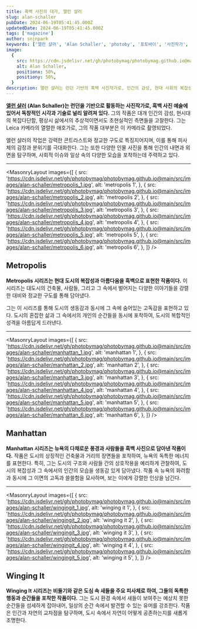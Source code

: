 ```yaml
---
title: 흑백 사진의 대가, 앨런 샬러
slug: alan-schaller
pubDate: 2024-06-19T05:41:45.000Z
updatedDate: 2024-06-19T05:41:45.000Z
tags: ['magazine']
author: snjnpark
keywords: ['앨런 샬러', 'Alan Schaller', 'photoby', '포토바이', '사진작가', 'photography']
image:
  {
    src: https://cdn.jsdelivr.net/gh/photobymag/photobymag.github.io@main/src/images/alan-schaller/metropolis_3.jpg,
    alt: Alan Schaller,
    positionx: 50%,
    positiony: 50%,
  }
description: 앨런 샬러는 런던 기반의 흑백 사진작가로, 인간의 감성, 현대 사회의 복잡성, 일상의 추상적이고 초현실적인 요소들을 탐구한다. 그의 대표작 'Metropolis'는 도시의 복잡성과 고독을, 'Manhattan'은 뉴욕의 에너지와 고독을, 'Winging It'은 도심 속 새들의 유머와 경이로움을 포착한다.
---
```



**[앨런 샬러](https://alanschaller.com/?utm_source=referral&utm_medium=website&utm_campign=photoby_xyz) (Alan Schaller)는 런던을 기반으로 활동하는 사진작가로, 흑백 사진 예술에 있어서 독창적인 시각과 기술로 널리 알려져 있다.**
그의 작품은 대개 인간의 감성, 현시대의 복잡다단함, 평상시 삶에서의 추상적이면서도 초현실적인 측면들을 고찰한다.
그는 Leica 카메라의 열렬한 애호가로, 그의 작품 대부분은 이 카메라로 촬영되었다.

앨런 샬러의 작업은 강력한 콘트라스트와 정교한 구도로 특징지어지며, 이를 통해 피사체의 감정과 분위기를 극대화한다.
그는 또한 다양한 인물 사진을 통해 인간의 내면과 외면을 탐구하며, 사회적 이슈와 일상 속의 다양한 모습을 포착하는데 주력하고 있다.

---

<MasonryLayout
  images={[
    {
      src: 'https://cdn.jsdelivr.net/gh/photobymag/photobymag.github.io@main/src/images/alan-schaller/metropolis_1.jpg',
      alt: 'metropolis 1',
    },
    {
      src: 'https://cdn.jsdelivr.net/gh/photobymag/photobymag.github.io@main/src/images/alan-schaller/metropolis_2.jpg',
      alt: 'metropolis 2',
    },
    {
      src: 'https://cdn.jsdelivr.net/gh/photobymag/photobymag.github.io@main/src/images/alan-schaller/metropolis_3.jpg',
      alt: 'metropolis 3',
    },
    {
      src: 'https://cdn.jsdelivr.net/gh/photobymag/photobymag.github.io@main/src/images/alan-schaller/metropolis_4.jpg',
      alt: 'metropolis 4',
    },
    {
      src: 'https://cdn.jsdelivr.net/gh/photobymag/photobymag.github.io@main/src/images/alan-schaller/metropolis_5.jpg',
      alt: 'metropolis 5',
    },
    {
      src: 'https://cdn.jsdelivr.net/gh/photobymag/photobymag.github.io@main/src/images/alan-schaller/metropolis_6.jpg',
      alt: 'metropolis 6',
    },
  ]}
/>

## Metropolis

**Metropolis 시리즈는 현대 도시의 복잡성과 아름다움을 흑백으로 표현한 작품이다.**
이 시리즈는 대도시의 건축물, 사람들, 그리고 그 속에서 벌어지는 다양한 이야기들을 강렬한 대비와 정교한 구도를 통해 담아냈다.

그는 이 시리즈를 통해 도시의 생동감과 동시에 그 속에 숨어있는 고독감을 표현하고 있다.
도시의 혼잡한 삶과 그 속에서의 개인의 순간들을 동시에 포착하여, 도시의 복합적인 성격을 아름답게 드러낸다.

---

<MasonryLayout
  images={[
    {
      src: 'https://cdn.jsdelivr.net/gh/photobymag/photobymag.github.io@main/src/images/alan-schaller/manhattan_1.jpg',
      alt: 'manhattan 1',
    },
    {
      src: 'https://cdn.jsdelivr.net/gh/photobymag/photobymag.github.io@main/src/images/alan-schaller/manhattan_2.jpg',
      alt: 'manhattan 2',
    },
    {
      src: 'https://cdn.jsdelivr.net/gh/photobymag/photobymag.github.io@main/src/images/alan-schaller/manhattan_3.jpg',
      alt: 'manhattan 3',
    },
    {
      src: 'https://cdn.jsdelivr.net/gh/photobymag/photobymag.github.io@main/src/images/alan-schaller/manhattan_4.jpg',
      alt: 'manhattan 4',
    },
    {
      src: 'https://cdn.jsdelivr.net/gh/photobymag/photobymag.github.io@main/src/images/alan-schaller/manhattan_5.jpg',
      alt: 'manhattan 5',
    },
    {
      src: 'https://cdn.jsdelivr.net/gh/photobymag/photobymag.github.io@main/src/images/alan-schaller/manhattan_6.jpg',
      alt: 'manhattan 6',
    },
  ]}
/>

## Manhattan

**Manhattan 시리즈는 뉴욕의 다채로운 풍경과 사람들을 흑백 사진으로 담아낸 작품이다.**
작품은 도시의 상징적인 건축물과 거리의 장면들을 포착하여, 뉴욕의 독특한 에너지를 표현한다.
특히, 그는 도시의 구조와 사람들 간의 상호작용을 예리하게 관찰하여, 도시의 복잡성과 그 속에서의 인간의 모습을 생동감 있게 담아냈다.
작품 속 뉴욕의 화려함과 동시에 그 이면의 고독과 쓸쓸함을 묘사하며, 보는 이에게 강렬한 인상을 남긴다.

---

<MasonryLayout
  images={[
    {
      src: 'https://cdn.jsdelivr.net/gh/photobymag/photobymag.github.io@main/src/images/alan-schaller/wingingit_1.jpg',
      alt: 'winging it 1',
    },
    {
      src: 'https://cdn.jsdelivr.net/gh/photobymag/photobymag.github.io@main/src/images/alan-schaller/wingingit_2.jpg',
      alt: 'winging it 2',
    },
    {
      src: 'https://cdn.jsdelivr.net/gh/photobymag/photobymag.github.io@main/src/images/alan-schaller/wingingit_3.jpg',
      alt: 'winging it 3',
    },
    {
      src: 'https://cdn.jsdelivr.net/gh/photobymag/photobymag.github.io@main/src/images/alan-schaller/wingingit_4.jpg',
      alt: 'winging it 4',
    },
    {
      src: 'https://cdn.jsdelivr.net/gh/photobymag/photobymag.github.io@main/src/images/alan-schaller/wingingit_5.jpg',
      alt: 'winging it 5',
    },
  ]}
/>

## Winging It

**Winging It 시리즈는 비둘기와 같은 도심 속 새들을 주요 피사체로 하여, 그들의 독특한 행동과 순간들을 포착한 작품이다.**
그는 도시 환경 속에서 새들이 보여주는 예상치 못한 순간들을 섬세하게 잡아내어, 일상의 순간 속에서 발견할 수 있는 유머를 강조한다.
작품은 인간과 자연의 교차점을 탐구하며, 도시 속에서 자연이 어떻게 공존하는지를 새롭게 조명한다.
